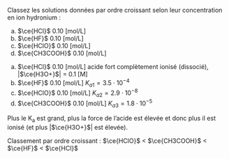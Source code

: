 ::: {.Exercise data-latex=""}

Classez les solutions données par ordre croissant selon leur concentration en ion hydronium :

a. $\ce{HCl}$ 0.10 [mol/L]
\vspace{\stretch{1}}
b. $\ce{HF}$ 0.10 [mol/L]
\vspace{\stretch{1}}
c. $\ce{HClO}$ 0.10 [mol/L]
\vspace{\stretch{1}}
d. $\ce{CH3COOH}$ 0.10 [mol/L]
\vspace{\stretch{1}}

:::

::: {.Answer data-latex=""}

a. $\ce{HCl}$ 0.10 [mol/L] \tabto{12em} acide fort complètement ionisé (dissocié), |$\ce{H3O+}$| = 0.1 [M]
\vspace{1em}
b. $\ce{HF}$ 0.10 [mol/L] \tabto{12em} $K_{a1} = 3.5 \cdot 10^{-4}$
\vspace{1em}
c. $\ce{HClO}$ 0.10 [mol/L] \tabto{12em} $K_{a2} = 2.9 \cdot 10^{-8}$
\vspace{1em}
d. $\ce{CH3COOH}$ 0.10 [mol/L] \tabto{12em} $K_{a3} = 1.8 \cdot 10^{-5}$
\vspace{1em}

Plus le K~a~ est grand, plus la force de l'acide est élevée et donc plus il est ionisé (et plus |$\ce{H3O+}$| est élevée).

Classement par ordre croissant : $\ce{HClO}$ < $\ce{CH3COOH}$ < $\ce{HF}$ < $\ce{HCl}$ 
\clearpage
:::
